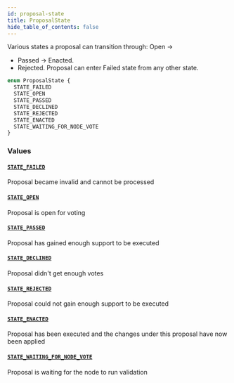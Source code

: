```yaml
---
id: proposal-state
title: ProposalState
hide_table_of_contents: false
---
```



Various states a proposal can transition through:
Open -&#x003E;
- Passed -&#x003E; Enacted.
- Rejected.
Proposal can enter Failed state from any other state.

```graphql
enum ProposalState {
  STATE_FAILED
  STATE_OPEN
  STATE_PASSED
  STATE_DECLINED
  STATE_REJECTED
  STATE_ENACTED
  STATE_WAITING_FOR_NODE_VOTE
}
```


### Values

#### [`STATE_FAILED`](#)

Proposal became invalid and cannot be processed


#### [`STATE_OPEN`](#)

Proposal is open for voting


#### [`STATE_PASSED`](#)

Proposal has gained enough support to be executed


#### [`STATE_DECLINED`](#)

Proposal didn't get enough votes


#### [`STATE_REJECTED`](#)

Proposal could not gain enough support to be executed


#### [`STATE_ENACTED`](#)

Proposal has been executed and the changes under this proposal have now been applied


#### [`STATE_WAITING_FOR_NODE_VOTE`](#)

Proposal is waiting for the node to run validation




